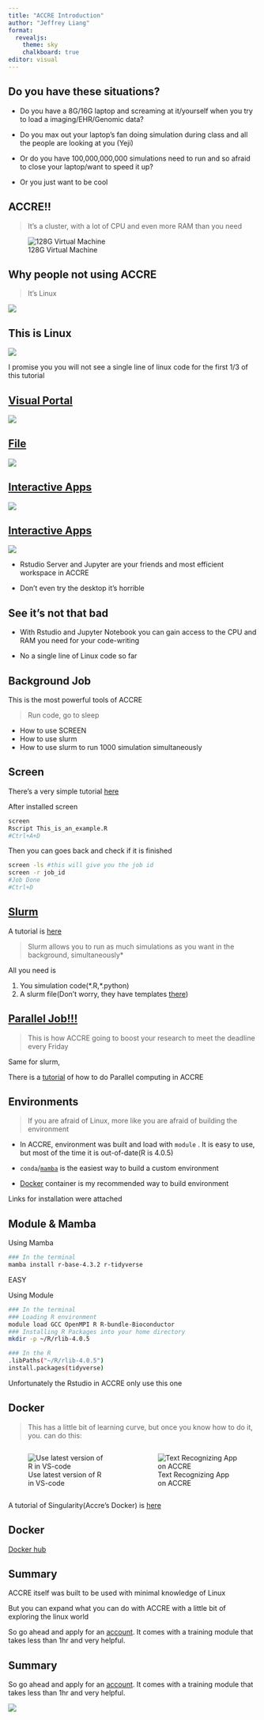 ```yaml
---
title: "ACCRE Introduction"
author: "Jeffrey Liang"
format: 
  revealjs:
    theme: sky
    chalkboard: true
editor: visual
---
```


## Do you have these situations?

-   Do you have a 8G/16G laptop and screaming at it/yourself when you try to load a imaging/EHR/Genomic data?

-   Do you max out your laptop's fan doing simulation during class and all the people are looking at you (Yeji)

-   Or do you have 100,000,000,000 simulations need to run and so afraid to close your laptop/want to speed it up?

-   Or you just want to be cool

## ACCRE!!

> It's a cluster, with a lot of CPU and even more RAM than you need

![128G Virtual Machine](figure/memory.png){fig-align="center"}

## Why people not using ACCRE {auto-animate="true"}

> It's Linux

![](./figure/terminal.png)

## This is Linux {auto-animate="true"}

![](./figure/accre_terminal.png)

::: fragment
I promise you you will not see a single line of linux code for the first 1/3 of this tutorial
:::

## [Visual Portal](https://portal.accre.vanderbilt.edu/)

[![](figure/visual_portal.png){fig-align="center"}](https://portal.accre.vanderbilt.edu/)

## [File](https://portal.accre.vanderbilt.edu/pun/sys/dashboard/files)

![](figure/File.png){fig-align="center"}

## [Interactive Apps](https://portal.accre.vanderbilt.edu/pun/sys/dashboard/batch_connect/sessions) {auto-animate="true"}

![](images/Interactive%20App.png)

## [Interactive Apps](https://portal.accre.vanderbilt.edu/pun/sys/dashboard/batch_connect/sessions) {auto-animate="true"}

![](images/Interactive%20App.png)

-   Rstudio Server and Jupyter are your friends and most efficient workspace in ACCRE

-   Don't even try the desktop it's horrible

## See it's not that bad

-   With Rstudio and Jupyter Notebook you can gain access to the CPU and RAM you need for your code-writing

::: {.fragment .highlight-red}
::: {.fragment .grow}
-   No a single line of Linux code so far
:::
:::

## Background Job

This is the most powerful tools of ACCRE

> Run code, go to sleep

-   How to use SCREEN
-   How to use slurm
-   How to use slurm to run 1000 simulation simultaneously

## Screen

There's a very simple tutorial [here](https://geeksforgeeks.org/screen-command-in-linux-with-examples/){preview-link="auto"}

After installed screen

::: fragment
```bash
screen
Rscript This_is_an_example.R
#Ctrl+A+D
```
:::

::: fragment
Then you can goes back and check if it is finished

```bash
screen -ls #this will give you the job id
screen -r job_id
#Job Done
#Ctrl+D
```
:::

## [Slurm](https://portal.accre.vanderbilt.edu/pun/sys/dashboard/batch_connect/sessions)

A tutorial is [here](https://www.vanderbilt.edu/accre/documentation/slurm/){preview-link="true"}

> Slurm allows you to run as much simulations as you want in the background, simultaneously\*

All you need is

1.  You simulation code(\*.R,\*.python)
2.  A slurm file(Don't worry, they have templates [there](https://www.vanderbilt.edu/accre/documentation/slurm/){preview-link="true"})

## [Parallel Job!!!](https://www.vanderbilt.edu/accre/documentation/parallel/#multithreaded-jobs){preview-link="true"}

> This is how ACCRE going to boost your research to meet the deadline every Friday

Same for slurm,

There is a [tutorial](https://github.com/accre/R/tree/master/parallel-workshop){preview-link="true"} of how to do Parallel computing in ACCRE

## Environments

> If you are afraid of Linux, more like you are afraid of building the environment

-   In ACCRE, environment was built and load with `module` . It is easy to use, but most of the time it is out-of-date(R is 4.0.5)

-   `conda`/[`mamba`](https://github.com/conda-forge/miniforge){preview-link="true"} is the easiest way to build a custom environment

-   [Docker](https://www.docker.com/get-started/){preview-link="true"} container is my recommended way to build environment

Links for installation were attached

## Module & Mamba

::: {.fragment fragment-index="1"}
Using Mamba

```bash
### In the terminal
mamba install r-base-4.3.2 r-tidyverse
```

EASY
:::

::: {.fragment fragment-index="2"}
Using Module

```bash
### In the terminal
### Loading R environment
module load GCC OpenMPI R R-bundle-Bioconductor
### Installing R Packages into your home directory
mkdir -p ~/R/rlib-4.0.5
```
:::

::: {.fragment fragment-index="3"}
```bash
### In the R
.libPaths("~/R/rlib-4.0.5")
install.packages(tidyverse)
```

Unfortunately the Rstudio in ACCRE only use this one
:::

## Docker {auto-animate="true"}

> This has a little bit of learning curve, but once you know how to do it, you. can do this:

::: columns
::: {.column width="50%"}
![Use latest version of R in VS-code](figure/vscode_proxy.png){fig-align="center"}
:::

::: {.column width="50%"}
![Text Recognizing App on ACCRE](figure/video_recognizing.gif){fig-align="center"}
:::
:::

A tutorial of Singularity(Accre's Docker) is [here](https://www.vanderbilt.edu/accre/documentation/singularity/){preview-link="true"}

## Docker {auto-animate="true"}

[Docker hub](https://hub.docker.com/)

## Summary {auto-animate="true"}

ACCRE itself was built to be used with minimal knowledge of Linux

But you can expand what you can do with ACCRE with a little bit of exploring the linux world

So go ahead and apply for an [account](https://www.vanderbilt.edu/accre/getting-started/). It comes with a training module that takes less than 1hr and very helpful.

## Summary {auto-animate="true"}

So go ahead and apply for an [account](https://www.vanderbilt.edu/accre/getting-started/). It comes with a training module that takes less than 1hr and very helpful.

![](figure/apply.png){fig-align="center"}
